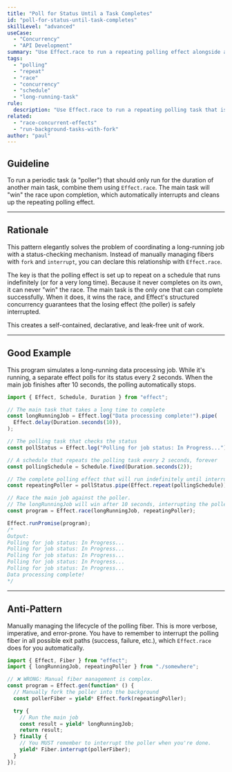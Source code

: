 ```yaml
---
title: "Poll for Status Until a Task Completes"
id: "poll-for-status-until-task-completes"
skillLevel: "advanced"
useCase:
  - "Concurrency"
  - "API Development"
summary: "Use Effect.race to run a repeating polling effect alongside a main task, automatically stopping the polling when the main task finishes."
tags:
  - "polling"
  - "repeat"
  - "race"
  - "concurrency"
  - "schedule"
  - "long-running-task"
rule:
  description: "Use Effect.race to run a repeating polling task that is automatically interrupted when a main task completes."
related:
  - "race-concurrent-effects"
  - "run-background-tasks-with-fork"
author: "paul"
---
```


## Guideline

To run a periodic task (a "poller") that should only run for the duration of another main task, combine them using `Effect.race`. The main task will "win" the race upon completion, which automatically interrupts and cleans up the repeating polling effect.

---

## Rationale

This pattern elegantly solves the problem of coordinating a long-running job with a status-checking mechanism. Instead of manually managing fibers with `fork` and `interrupt`, you can declare this relationship with `Effect.race`.

The key is that the polling effect is set up to repeat on a schedule that runs indefinitely (or for a very long time). Because it never completes on its own, it can never "win" the race. The main task is the only one that can complete successfully. When it does, it wins the race, and Effect's structured concurrency guarantees that the losing effect (the poller) is safely interrupted.

This creates a self-contained, declarative, and leak-free unit of work.

---

## Good Example

This program simulates a long-running data processing job. While it's running, a separate effect polls for its status every 2 seconds. When the main job finishes after 10 seconds, the polling automatically stops.

```typescript
import { Effect, Schedule, Duration } from "effect";

// The main task that takes a long time to complete
const longRunningJob = Effect.log("Data processing complete!").pipe(
  Effect.delay(Duration.seconds(10)),
);

// The polling task that checks the status
const pollStatus = Effect.log("Polling for job status: In Progress...");

// A schedule that repeats the polling task every 2 seconds, forever
const pollingSchedule = Schedule.fixed(Duration.seconds(2));

// The complete polling effect that will run indefinitely until interrupted
const repeatingPoller = pollStatus.pipe(Effect.repeat(pollingSchedule));

// Race the main job against the poller.
// The longRunningJob will win after 10 seconds, interrupting the poller.
const program = Effect.race(longRunningJob, repeatingPoller);

Effect.runPromise(program);
/*
Output:
Polling for job status: In Progress...
Polling for job status: In Progress...
Polling for job status: In Progress...
Polling for job status: In Progress...
Polling for job status: In Progress...
Data processing complete!
*/
```

---

## Anti-Pattern

Manually managing the lifecycle of the polling fiber. This is more verbose, imperative, and error-prone. You have to remember to interrupt the polling fiber in all possible exit paths (success, failure, etc.), which `Effect.race` does for you automatically.

```typescript
import { Effect, Fiber } from "effect";
import { longRunningJob, repeatingPoller } from "./somewhere";

// ❌ WRONG: Manual fiber management is complex.
const program = Effect.gen(function* () {
  // Manually fork the poller into the background
  const pollerFiber = yield* Effect.fork(repeatingPoller);

  try {
    // Run the main job
    const result = yield* longRunningJob;
    return result;
  } finally {
    // You MUST remember to interrupt the poller when you're done.
    yield* Fiber.interrupt(pollerFiber);
  }
});
```